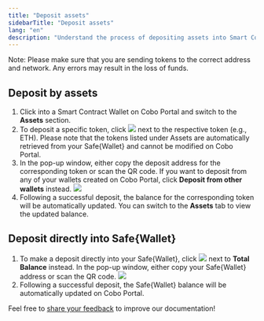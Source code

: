 ```yaml
---
title: "Deposit assets"
sidebarTitle: "Deposit assets"
lang: "en"
description: "Understand the process of depositing assets into Smart Contract Wallets, ensuring secure and accurate transactions."
---
```

Note: Please make sure that you are sending tokens to the correct address and network. Any errors may result in the loss of funds.

## Deposit by assets

1. Click into a Smart Contract Wallet on Cobo Portal and switch to the **Assets** section.
2. To deposit a specific token, click <img src="/en/images/smart-contract-wallet/button_deposit.svg" className="icon"></img> next to the respective token (e.g., ETH). Please note that the tokens listed under Assets are automatically retrieved from your Safe&#123;Wallet&#125; and cannot be modified on Cobo Portal.
3. In the pop-up window, either copy the deposit address for the corresponding token or scan the QR code. If you want to deposit from any of your wallets created on Cobo Portal, click **Deposit from other wallets** instead.
<img src="/en/images/smart-contract-wallet/12.png" className="screenshot_modal"></img>
4. Following a successful deposit, the balance for the corresponding token will be automatically updated. You can switch to the **Assets** tab to view the updated balance.

## Deposit directly into Safe&#123;Wallet&#125;
1. To make a deposit directly into your Safe&#123;Wallet&#125;, click <img src="/en/images/smart-contract-wallet/button_deposit.svg" className="icon"></img> next to **Total Balance** instead. In the pop-up window, either copy your Safe&#123;Wallet&#125; address or scan the QR code.
<img src="/en/images/smart-contract-wallet/13.png" className="screenshot_full_screen"></img>
2. Following a successful deposit, the Safe&#123;Wallet&#125; balance will be automatically updated on Cobo Portal.



<Tip>Feel free to [share your feedback](https://forms.zohopublic.com/cobo/form/DocumentFeedbackForm/formperma/QvLOhxJv1_JMsJ-1dleZ8Itb_7rzN-LtgvsDdxosoVI?referrername=manuals) to improve our documentation!</Tip>